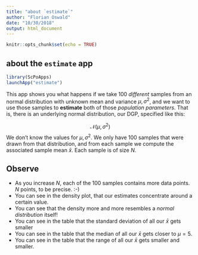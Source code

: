 ```yaml
---
title: "about `estimate`"
author: "Florian Oswald"
date: "10/30/2018"
output: html_document
---
```


```r
knitr::opts_chunk$set(echo = TRUE)
```

## about the `estimate` app

```r
library(ScPoApps)
launchApp("estimate")
```

This app shows you what happens if we take 100 *different* samples from an normal distribution with unknown mean and variance $\mu,\sigma^2$, and we want to use those samples to **estimate** both of those *population parameters*. That is, there is an underlying normal distribution, our DGP, specified like this:

$$
\mathcal{N}(\mu,\sigma^2)
$$
We don't know the values for $\mu,\sigma^2$. We only have 100 samples that were drawn from that distribution, and from each sample we compute the associated sample mean $\bar{x}$. Each sample is of size $N$. 

## Observe

* As you increase $N$, each of the 100 samples contains more data points. $N$ points, to be precise. :-)
* You can see in the density plot, that our estimates concentrate around a certain value.
* You can see that the density more and more resembles a *normal distribution* itself!
* You can see in the table that the standard deviation of all our $\bar{x}$ gets smaller
* You can see in the table that the median of all our $\bar{x}$ gets closer to $\mu=5$.
* You can see in the table that the range of all our $\bar{x}$ gets smaller and smaller.
